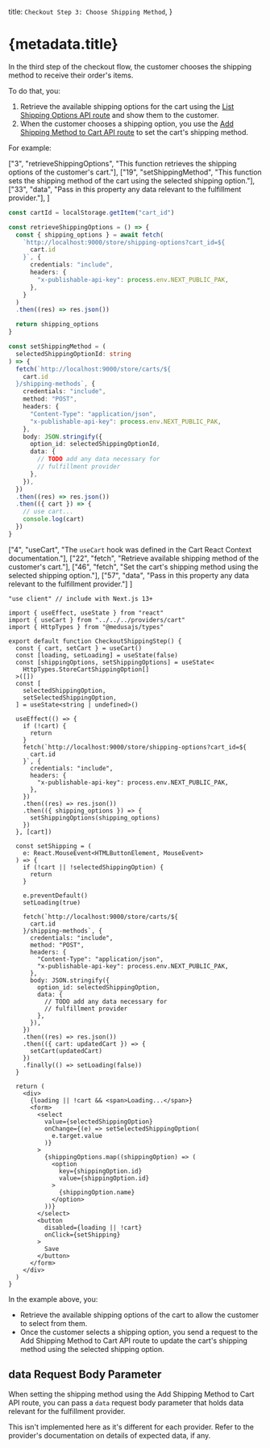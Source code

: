 
  title: `Checkout Step 3: Choose Shipping Method`,
}

# {metadata.title}

In the third step of the checkout flow, the customer chooses the shipping method to receive their order's items.

To do that, you:

1. Retrieve the available shipping options for the cart using the [List Shipping Options API route](!api!/store#shipping-options_getshippingoptions) and show them to the customer.
2. When the customer chooses a shipping option, you use the [Add Shipping Method to Cart API route](!api!/store#carts_postcartsidshippingmethods) to set the cart's shipping method.

For example:

<CodeTabs group="store-request">
  <CodeTab label="Fetch API" value="fetch">

  ["3", "retrieveShippingOptions", "This function retrieves the shipping options of the customer's cart."],
  ["19", "setShippingMethod", "This function sets the shipping method of the cart using the selected shipping option."],
  ["33", "data", "Pass in this property any data relevant to the fulfillment provider."],
]

  ```ts highlights={fetchHighlights}
  const cartId = localStorage.getItem("cart_id")

  const retrieveShippingOptions = () => {
    const { shipping_options } = await fetch(
      `http://localhost:9000/store/shipping-options?cart_id=${
        cart.id
      }`, {
        credentials: "include",
        headers: {
          "x-publishable-api-key": process.env.NEXT_PUBLIC_PAK,
        },
      }
    )
    .then((res) => res.json())

    return shipping_options
  }

  const setShippingMethod = (
    selectedShippingOptionId: string
  ) => {
    fetch(`http://localhost:9000/store/carts/${
      cart.id
    }/shipping-methods`, {
      credentials: "include",
      method: "POST",
      headers: {
        "Content-Type": "application/json",
        "x-publishable-api-key": process.env.NEXT_PUBLIC_PAK,
      },
      body: JSON.stringify({
        option_id: selectedShippingOptionId,
        data: {
          // TODO add any data necessary for
          // fulfillment provider
        },
      }),
    })
    .then((res) => res.json())
    .then(({ cart }) => {
      // use cart...
      console.log(cart)
    })
  }
  ```

  </CodeTab>
  <CodeTab label="React" value="react">

  ["4", "useCart", "The `useCart` hook was defined in the Cart React Context documentation."],
  ["22", "fetch", "Retrieve available shipping method of the customer's cart."],
  ["46", "fetch", "Set the cart's shipping method using the selected shipping option."],
  ["57", "data", "Pass in this property any data relevant to the fulfillment provider."]
]

  ```tsx highlights={highlights}
  "use client" // include with Next.js 13+

  import { useEffect, useState } from "react"
  import { useCart } from "../../../providers/cart"
  import { HttpTypes } from "@medusajs/types"

  export default function CheckoutShippingStep() {
    const { cart, setCart } = useCart()
    const [loading, setLoading] = useState(false)
    const [shippingOptions, setShippingOptions] = useState<
      HttpTypes.StoreCartShippingOption[]
    >([])
    const [
      selectedShippingOption, 
      setSelectedShippingOption,
    ] = useState<string | undefined>()

    useEffect(() => {
      if (!cart) {
        return
      }
      fetch(`http://localhost:9000/store/shipping-options?cart_id=${
        cart.id
      }`, {
        credentials: "include",
        headers: {
          "x-publishable-api-key": process.env.NEXT_PUBLIC_PAK,
        },
      })
      .then((res) => res.json())
      .then(({ shipping_options }) => {
        setShippingOptions(shipping_options)
      })
    }, [cart])

    const setShipping = (
      e: React.MouseEvent<HTMLButtonElement, MouseEvent>
    ) => {
      if (!cart || !selectedShippingOption) {
        return
      }

      e.preventDefault()
      setLoading(true)

      fetch(`http://localhost:9000/store/carts/${
        cart.id
      }/shipping-methods`, {
        credentials: "include",
        method: "POST",
        headers: {
          "Content-Type": "application/json",
          "x-publishable-api-key": process.env.NEXT_PUBLIC_PAK,
        },
        body: JSON.stringify({
          option_id: selectedShippingOption,
          data: {
            // TODO add any data necessary for
            // fulfillment provider
          },
        }),
      })
      .then((res) => res.json())
      .then(({ cart: updatedCart }) => {
        setCart(updatedCart)
      })
      .finally(() => setLoading(false))
    }

    return (
      <div>
        {loading || !cart && <span>Loading...</span>}
        <form>
          <select 
            value={selectedShippingOption}
            onChange={(e) => setSelectedShippingOption(
              e.target.value
            )}
          >
            {shippingOptions.map((shippingOption) => (
              <option
                key={shippingOption.id}
                value={shippingOption.id}
              >
                {shippingOption.name}
              </option>
            ))}
          </select>
          <button
            disabled={loading || !cart}
            onClick={setShipping}
          >
            Save
          </button>
        </form>
      </div>
    )
  }
  ```

  </CodeTab>
</CodeTabs>

In the example above, you:

- Retrieve the available shipping options of the cart to allow the customer to select from them.
- Once the customer selects a shipping option, you send a request to the Add Shipping Method to Cart API route to update the cart's shipping method using the selected shipping option.

## data Request Body Parameter

When setting the shipping method using the Add Shipping Method to Cart API route, you can pass a `data` request body parameter that holds data relevant for the fulfillment provider.

This isn't implemented here as it's different for each provider. Refer to the provider's documentation on details of expected data, if any.
